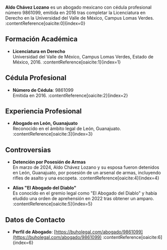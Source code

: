 **Aldo Chávez Lozano** es un abogado mexicano con cédula profesional número 9861099, emitida en 2016 tras completar la Licenciatura en Derecho en la Universidad del Valle de México, Campus Lomas Verdes. :contentReference[oaicite:0]{index=0}

## Formación Académica

- **Licenciatura en Derecho**  
  Universidad del Valle de México, Campus Lomas Verdes, Estado de México, 2016. :contentReference[oaicite:1]{index=1}

## Cédula Profesional

- **Número de Cédula**: 9861099  
  Emitida en 2016. :contentReference[oaicite:2]{index=2}

## Experiencia Profesional

- **Abogado en León, Guanajuato**  
  Reconocido en el ámbito legal de León, Guanajuato. :contentReference[oaicite:3]{index=3}

## Controversias

- **Detención por Posesión de Armas**  
  En marzo de 2024, Aldo Chávez Lozano y su esposa fueron detenidos en León, Guanajuato, por posesión de un arsenal de armas, incluyendo rifles de asalto y una escopeta. :contentReference[oaicite:4]{index=4}

- **Alias "El Abogado del Diablo"**  
  Es conocido en el gremio legal como "El Abogado del Diablo" y había eludido una orden de aprehensión en 2022 tras obtener un amparo. :contentReference[oaicite:5]{index=5}

## Datos de Contacto

- **Perfil de Abogado**: [https://buholegal.com/abogado/9861099](https://buholegal.com/abogado/9861099) :contentReference[oaicite:6]{index=6}